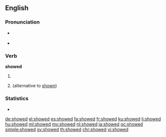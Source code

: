 ==English==

===Pronunciation===
* {{a|US}} {{IPA|/ˈʃowd/|lang=en}}
* {{audio|en-us-showed.ogg|Audio (US)|lang=en}}

===Verb===
'''showed'''

# {{en-simple past of|show}}
# {{past participle of|show|lang=en}} (alternative to [[shown]])

===Statistics===
* {{rank|whatever|reach|secret|671|showed|ancient|parts|getting}}

[[de:showed]]
[[el:showed]]
[[es:showed]]
[[fa:showed]]
[[fr:showed]]
[[ku:showed]]
[[li:showed]]
[[hu:showed]]
[[ml:showed]]
[[my:showed]]
[[nl:showed]]
[[ja:showed]]
[[oc:showed]]
[[simple:showed]]
[[sv:showed]]
[[th:showed]]
[[chr:showed]]
[[vi:showed]]